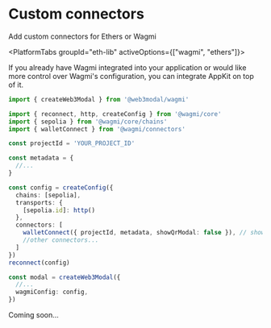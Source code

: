 
# Custom connectors

Add custom connectors for Ethers or Wagmi

<PlatformTabs groupId="eth-lib" activeOptions={["wagmi", "ethers"]}>
<PlatformTabItem value="wagmi">

If you already have Wagmi integrated into your application or would like more control over Wagmi's configuration, you can integrate AppKit on top of it.

```ts
import { createWeb3Modal } from '@web3modal/wagmi'

import { reconnect, http, createConfig } from '@wagmi/core'
import { sepolia } from '@wagmi/core/chains'
import { walletConnect } from '@wagmi/connectors'

const projectId = 'YOUR_PROJECT_ID'

const metadata = {
  //...
}

const config = createConfig({
  chains: [sepolia],
  transports: {
    [sepolia.id]: http()
  },
  connectors: [
    walletConnect({ projectId, metadata, showQrModal: false }), // showQrModal must be false.
    //other connectors...
  ]
})
reconnect(config)

const modal = createWeb3Modal({
  //...
  wagmiConfig: config,
})
```

</PlatformTabItem>
<PlatformTabItem value="ethers">

Coming soon...

</PlatformTabItem>
</PlatformTabs>